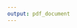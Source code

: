 ```yaml
---
output: pdf_document
---
```




\begin{abbrv}
\item[ACSF] artificial cerebrospinal fluid
\item[DIC] differential interference contrast

\end{abbrv}